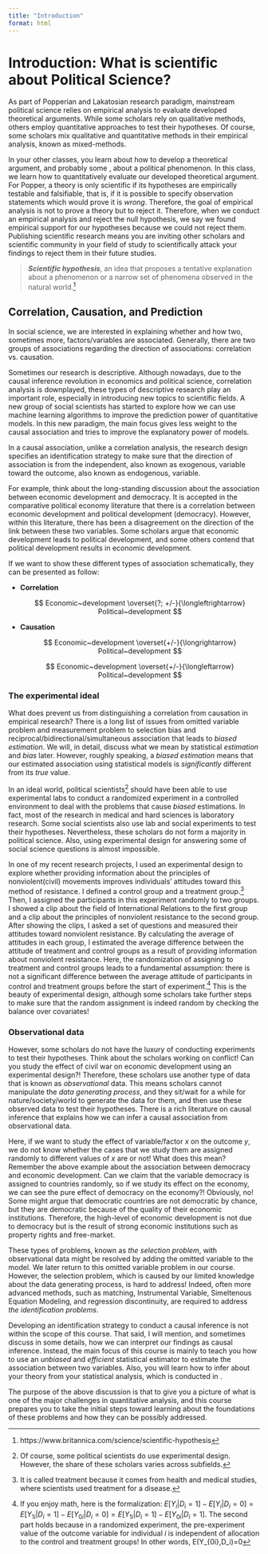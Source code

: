 ```yaml
---
title: "Introduction"
format: html
---
```


# Introduction: What is scientific about Political Science? {.unnumbered}

As part of Popperian and Lakatosian research paradigm, mainstream political science relies on empirical analysis to evaluate developed theoretical arguments. While some scholars rely on qualitative methods, others employ quantitative approaches to test their hypotheses. Of course, some scholars mix qualitative and quantitative methods in their empirical analysis, known as mixed-methods.

\par

In your other classes, you learn about how to develop a theoretical argument, and probably some \textit{hypotheses}, about a political phenomenon. In this class, we learn how to quantitatively evaluate our developed theoretical argument. For Popper, a theory is only scientific if its hypotheses are empirically testable and falsifiable, that is, if it is possible to specify observation statements which would prove it is *wrong*. Therefore, the goal of empirical analysis is not to prove a theory but to reject it. Therefore, when we conduct an empirical analysis and reject the null hypothesis, we say we found empirical support for our hypotheses because we could not reject them. Publishing scientific research means you are inviting other scholars and scientific community in your field of study to scientifically attack your findings to reject them in their future studies.

> ***Scientific hypothesis***, an idea that proposes a tentative explanation about a phenomenon or a narrow set of phenomena observed in the natural world.[^intro-1]

[^intro-1]: https://www.britannica.com/science/scientific-hypothesis

## Correlation, Causation, and Prediction

In social science, we are interested in explaining whether and how two, sometimes more, factors/variables are associated. Generally, there are two groups of associations regarding the direction of associations: correlation vs. causation.

Sometimes our research is descriptive. Although nowadays, due to the causal inference revolution in economics and political science, correlation analysis is downplayed, these types of descriptive research play an important role, especially in introducing new topics to scientific fields. A new group of social scientists has started to explore how we can use machine learning algorithms to improve the prediction power of quantitative models. In this new paradigm, the main focus gives less weight to the causal association and tries to improve the explanatory power of models.

In a causal association, unlike a correlation analysis, the research design specifies an identification strategy to make sure that the direction of association is from the independent, also known as exogenous, variable toward the outcome, also known as endogenous, variable.

For example, think about the long-standing discussion about the association between economic development and democracy. It is accepted in the comparative political economy literature that there is a correlation between economic development and political development (democracy). However, within this literature, there has been a disagreement on the direction of the link between these two variables. Some scholars argue that economic development leads to political development, and some others contend that political development results in economic development.

If we want to show these different types of association schematically, they can be presented as follow:

-   **Correlation**

    $$
    Economic~development \overset{?; +/-}{\longleftrightarrow} Political~development
    $$

-   **Causation**

    $$
    Economic~development \overset{+/-}{\longrightarrow} Political~development
    $$

    $$
    Economic~development \overset{+/-}{\longleftarrow} Political~development
    $$

### The experimental ideal

What does prevent us from distinguishing a correlation from causation in empirical research? There is a long list of issues from omitted variable problem and measurement problem to selection bias and reciprocal/bidirectional/simultaneous association that leads to *biased estimation*. We will, in detail, discuss what we mean by statistical *estimation* and *bias* later. However, roughly speaking, a *biased estimation* means that our estimated association using statistical models is *significantly* different from its *true* value.

In an ideal world, political scientists[^intro-2] should have been able to use experimental labs to conduct a randomized experiment in a controlled environment to deal with the problems that cause *biased* estimations. In fact, most of the research in medical and hard sciences is laboratory research. Some social scientists also use lab and social experiments to test their hypotheses. Nevertheless, these scholars do not form a majority in political science. Also, using experimental design for answering some of social science questions is almost impossible.

[^intro-2]: Of course, some political scientists do use experimental design. However, the share of these scholars varies across subfields.

In one of my recent research projects, I used an experimental design to explore whether providing information about the principles of nonviolent(civil) movements improves individuals' attitudes toward this method of resistance. I defined a control group and a treatment group.[^intro-3] Then, I assigned the participants in this experiment randomly to two groups. I showed a clip about the field of International Relations to the first group and a clip about the principles of nonviolent resistance to the second group. After showing the clips, I asked a set of questions and measured their attitudes toward nonviolent resistance. By calculating the average of attitudes in each group, I estimated the average difference between the attitude of treatment and control groups as a result of providing information about nonviolent resistance. Here, the randomization of assigning to treatment and control groups leads to a fundamental assumption: there is not a significant difference between the average attitude of participants in control and treatment groups before the start of experiment.[^intro-4] This is the beauty of experimental design, although some scholars take further steps to make sure that the random assignment is indeed random by checking the balance over covariates!

[^intro-3]: It is called treatment because it comes from health and medical studies, where scientists used treatment for a disease.

[^intro-4]: If you enjoy math, here is the formalization: $E[Y_i|D_i=1]-E[Y_i|D_i=0]=E[Y_{1i}|D_i=1]-E[Y_{0i}|D_i=0]=E[Y_{1i}|D_i=1]-E[Y_{0i}|D_i=1]$. The second part holds because in a randomized experiment, the pre-experiment value of the outcome variable for individual $i$ is independent of allocation to the control and treatment groups! In other words, E(Y\_{0i},D_i)=0

### Observational data

However, some scholars do not have the luxury of conducting experiments to test their hypotheses. Think about the scholars working on conflict! Can you study the effect of civil war on economic development using an experimental design?! Therefore, these scholars use another type of data that is known as *observational* data. This means scholars cannot manipulate the *data generating process*, and they sit/wait for a while for nature/society/world to generate the data for them, and then use these observed data to test their hypotheses. There is a rich literature on causal inference that explains how we can infer a causal association from observational data.

Here, if we want to study the effect of variable/factor $x$ on the outcome $y$, we do not know whether the cases that we study them are assigned randomly to different values of $x$ are or not! What does this mean? Remember the above example about the association between democracy and economic development. Can we claim that the variable democracy is assigned to countries randomly, so if we study its effect on the economy, we can see the pure effect of democracy on the economy?! Obviously, no! Some might argue that democratic countries are not democratic by chance, but they are democratic because of the quality of their economic institutions. Therefore, the high-level of economic development is not due to democracy but is the result of strong economic institutions such as property rights and free-market.

These types of problems, known as *the selection problem*, with observational data might be resolved by adding the omitted variable to the model. We later return to this omitted variable problem in our course. However, the selection problem, which is caused by our limited knowledge about the data generating process, is hard to address! Indeed, often more advanced methods, such as matching, Instrumental Variable, Simeltenous Equation Modeling, and regression discontinuity, are required to address *the identification problems*.

Developing an identification strategy to conduct a causal inference is not within the scope of this course. That said, I will mention, and sometimes discuss in some details, how we can interpret our findings as causal inference. Instead, the main focus of this course is mainly to teach you how to use an *unbiased* and *efficient* statistical estimator to estimate the association between two variables. Also, you will learn how to infer about your theory from your statistical analysis, which is conducted in \textsf{R}.

The purpose of the above discussion is that to give you a picture of what is one of the major challenges in quantitative analysis, and this course prepares you to take the initial steps toward learning about the foundations of these problems and how they can be possibly addressed.
